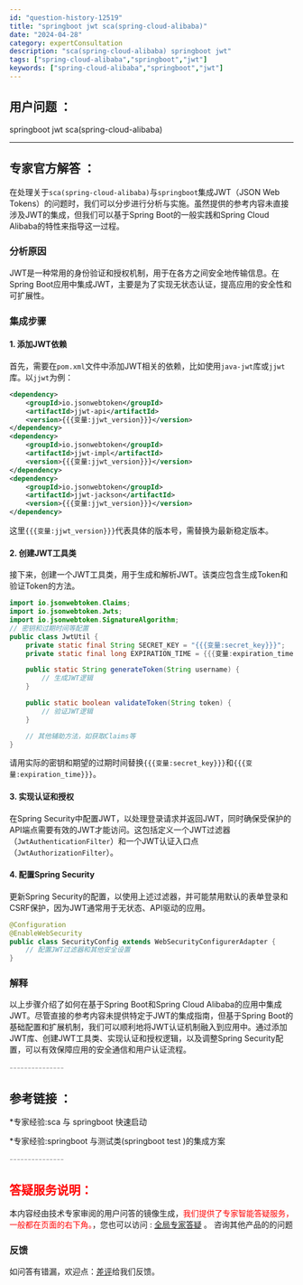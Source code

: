 ```yaml
---
id: "question-history-12519"
title: "springboot jwt sca(spring-cloud-alibaba)"
date: "2024-04-28"
category: expertConsultation
description: "sca(spring-cloud-alibaba) springboot jwt"
tags: ["spring-cloud-alibaba","springboot","jwt"]
keywords: ["spring-cloud-alibaba","springboot","jwt"]
---
```


## 用户问题 ： 
 springboot jwt sca(spring-cloud-alibaba) 

---------------
## 专家官方解答 ：

在处理关于`sca(spring-cloud-alibaba)`与`springboot`集成JWT（JSON Web Tokens）的问题时，我们可以分步进行分析与实施。虽然提供的参考内容未直接涉及JWT的集成，但我们可以基于Spring Boot的一般实践和Spring Cloud Alibaba的特性来指导这一过程。

### 分析原因

JWT是一种常用的身份验证和授权机制，用于在各方之间安全地传输信息。在Spring Boot应用中集成JWT，主要是为了实现无状态认证，提高应用的安全性和可扩展性。

### 集成步骤

#### 1. 添加JWT依赖

首先，需要在`pom.xml`文件中添加JWT相关的依赖，比如使用`java-jwt`库或`jjwt`库。以`jjwt`为例：
```xml
<dependency>
    <groupId>io.jsonwebtoken</groupId>
    <artifactId>jjwt-api</artifactId>
    <version>{{{变量:jjwt_version}}}</version>
</dependency>
<dependency>
    <groupId>io.jsonwebtoken</groupId>
    <artifactId>jjwt-impl</artifactId>
    <version>{{{变量:jjwt_version}}}</version>
</dependency>
<dependency>
    <groupId>io.jsonwebtoken</groupId>
    <artifactId>jjwt-jackson</artifactId>
    <version>{{{变量:jjwt_version}}}</version>
</dependency>
```
这里`{{{变量:jjwt_version}}}`代表具体的版本号，需替换为最新稳定版本。

#### 2. 创建JWT工具类

接下来，创建一个JWT工具类，用于生成和解析JWT。该类应包含生成Token和验证Token的方法。

```java
import io.jsonwebtoken.Claims;
import io.jsonwebtoken.Jwts;
import io.jsonwebtoken.SignatureAlgorithm;
// 密钥和过期时间等配置
public class JwtUtil {
    private static final String SECRET_KEY = "{{{变量:secret_key}}}";
    private static final long EXPIRATION_TIME = {{{变量:expiration_time}}} * 1000; // 转换为毫秒

    public static String generateToken(String username) {
        // 生成JWT逻辑
    }

    public static boolean validateToken(String token) {
        // 验证JWT逻辑
    }

    // 其他辅助方法，如获取Claims等
}
```
请用实际的密钥和期望的过期时间替换`{{{变量:secret_key}}}`和`{{{变量:expiration_time}}}`。

#### 3. 实现认证和授权

在Spring Security中配置JWT，以处理登录请求并返回JWT，同时确保受保护的API端点需要有效的JWT才能访问。这包括定义一个JWT过滤器（`JwtAuthenticationFilter`）和一个JWT认证入口点（`JwtAuthorizationFilter`）。

#### 4. 配置Spring Security

更新Spring Security的配置，以使用上述过滤器，并可能禁用默认的表单登录和CSRF保护，因为JWT通常用于无状态、API驱动的应用。

```java
@Configuration
@EnableWebSecurity
public class SecurityConfig extends WebSecurityConfigurerAdapter {
    // 配置JWT过滤器和其他安全设置
}
```

### 解释

以上步骤介绍了如何在基于Spring Boot和Spring Cloud Alibaba的应用中集成JWT。尽管直接的参考内容未提供特定于JWT的集成指南，但基于Spring Boot的基础配置和扩展机制，我们可以顺利地将JWT认证机制融入到应用中。通过添加JWT库、创建JWT工具类、实现认证和授权逻辑，以及调整Spring Security配置，可以有效保障应用的安全通信和用户认证流程。


<font color="#949494">---------------</font> 


## 参考链接 ：

*专家经验:sca 与 springboot 快速启动 
 
 *专家经验:springboot 与测试类(springboot test )的集成方案 


 <font color="#949494">---------------</font> 
 


## <font color="#FF0000">答疑服务说明：</font> 

本内容经由技术专家审阅的用户问答的镜像生成，<font color="#FF0000">我们提供了专家智能答疑服务，一般都在页面的右下角。</font>，您也可以访问 : [全局专家答疑](https://opensource.alibaba.com/chatBot) 。 咨询其他产品的的问题

### 反馈
如问答有错漏，欢迎点：[差评](https://ai.nacos.io/user/feedbackByEnhancerGradePOJOID?enhancerGradePOJOId=12612)给我们反馈。
